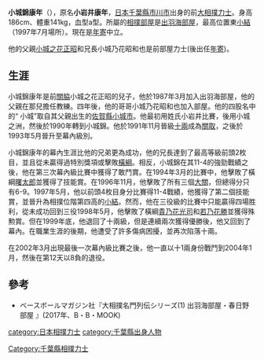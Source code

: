 {{BLP unsourced|time=2021-04-22T09:26:14+00:00}}
'''小城錦康年'''（{{bd|1971年|7月8日|}}），原名'''小岩井康年'''，[[日本|日本]][[千葉縣|千葉縣]][[市川市|市川市]]出身的前[[大相撲|大相撲]][[力士|力士]]。身高186cm、體重141kg，血型a型。所屬的[[相撲部屋|相撲部屋]]是[[出羽海部屋|出羽海部屋]]，最高位置東[[小結|小結]]（1997年7月場所）。現在是[[年寄|年寄]]中立。

他的父親[[小城之花正昭|小城之花正昭]]和兄長小城乃花昭和也是前部屋力士(後出任[[年寄|年寄]])。

==生涯==
小城錦康年是前[[關脇|關脇]]小城之花正昭的兒子，他於1987年3月加入出羽海部屋，他的父親在那兒擔任教練。四年後，他的哥哥小城乃花昭和也加入部屋。他的四股名中的“ 小城”取自其父親出生的[[佐賀縣|佐賀縣]][[小城市|小城市]]。他最初用姓氏小岩井比賽，後用小城之洲，然後於1990年轉到小城錦。他於1991年11月晉級[[十兩|十兩]]成為[[關取|關取]]，之後於1993年5月晉升至幕內級別。

小城錦康年的幕內生涯比他的兄弟更為成功，他的兄長達到了最高等級前頭2枚目，並且從未贏得過特別獎項或擊敗[[橫綱|橫綱]]。相反，小城錦在其11-4的強勁戰績之後，他在第三次幕內級比賽中獲得了敢鬥賞。在1994年3月的比賽中，他擊敗了橫綱[[曙太郎|曙太郎]]並獲得了技能賞。在1996年11月，他擊敗了所有三個[[大關|大關]]，但總得分只有6-9。1997年5月，他以前頭4枚目身分比賽得11-4戰績，他獲得了第二個技能賞，並晉升為相撲位階第四高的[[小結|小結]]。然而，他在三役級的比賽中只能贏得四場胜利，從未成功回到三役1998年5月，他擊敗了橫綱[[貴乃花光司|貴乃花光司]]和[[若乃花勝|若乃花勝]]並獲得殊勲賞。但在1999年底，他退回了十兩級，但是連續兩次獲得優勝後，他又回到了幕內。在職業生涯的後期，他遭受了許多傷病困擾，並再次陷落十兩。

在2002年3月出現最後一次幕內級比賽之後，他一直以十1兩身份戰鬥到2004年1月，然後在第12天以8負的退役。

==參考==
*ベースボールマガジン社『大相撲名門列伝シリーズ(1) 出羽海部屋・春日野部屋 』(2017年、B・B・MOOK)

{{DEFAULTSORT:oginishiki yasutoshi}}
[[category:日本相撲力士|category:日本相撲力士]]
[[category:千葉縣出身人物|category:千葉縣出身人物]]
[[Category:千葉縣相撲力士|Category:千葉縣相撲力士]]